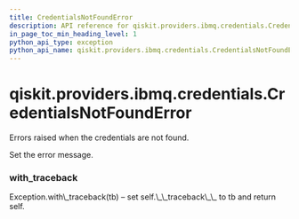 ```yaml
---
title: CredentialsNotFoundError
description: API reference for qiskit.providers.ibmq.credentials.CredentialsNotFoundError
in_page_toc_min_heading_level: 1
python_api_type: exception
python_api_name: qiskit.providers.ibmq.credentials.CredentialsNotFoundError
---
```


# qiskit.providers.ibmq.credentials.CredentialsNotFoundError

<Class id="qiskit.providers.ibmq.credentials.CredentialsNotFoundError" name="CredentialsNotFoundError" isDedicatedPage={true} github="https://github.com/qiskit/qiskit-ibmq-provider/tree/stable/0.14/qiskit/providers/ibmq/credentials/exceptions.py" signature="CredentialsNotFoundError(*message)">
  Errors raised when the credentials are not found.

  Set the error message.

  ### with\_traceback

  <Function id="qiskit.providers.ibmq.credentials.CredentialsNotFoundError.with_traceback" name="with_traceback" signature="with_traceback()">
    Exception.with\_traceback(tb) – set self.\_\_traceback\_\_ to tb and return self.
  </Function>
</Class>

